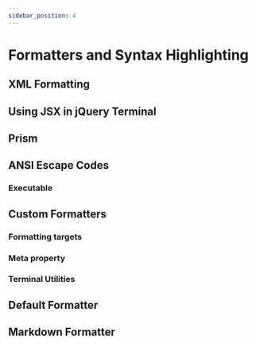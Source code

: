 ```yaml
---
sidebar_position: 4
---
```


# Formatters and Syntax Highlighting

## XML Formatting

## Using JSX in jQuery Terminal

## Prism

## ANSI Escape Codes

### Executable

## Custom Formatters

### Formatting targets

### Meta property

### Terminal Utilities

## Default Formatter

## Markdown Formatter

